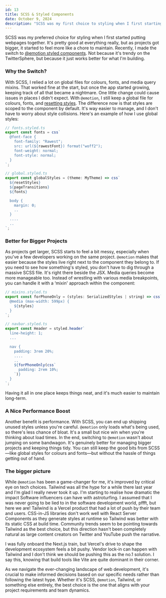 ---
id: 13
title: SCSS & Styled Components
date: October 9, 2024
description: "SCSS was my first choice to styling when I first starting web design. It's pretty good for styling, but as projects got bigger, it started to feel more like a chore to maintain."
---

SCSS was my preferred choice for styling when I first started putting webpages together. It's pretty good at everything really, but as projects got bigger, it started to feel more like a chore to maintain. Recently, I made the switch to [@emotion styled components](https://emotion.sh/docs/introduction). Not because it's trendy on the TwitterSphere, but because it just works better for what I'm building.

### Why the Switch?

With SCSS, I relied a lot on global files for colours, fonts, and media query mixins. That worked fine at the start, but once the app started growing, keeping track of all that became a nightmare. One little change could cause issues in places I didn't expect.
With `@emotion`, I still keep a global file for colours, fonts, and [resetting styles](https://www.joshwcomeau.com/css/custom-css-reset/). The difference now is that styles are scoped to the component by default. It's way easier to manage, and I don't have to worry about style collisions. Here's an example of how I use global styles:

```jsx
// fonts.styled.ts
export const fonts = css`
  @font-face {
    font-family: "Rawest";
    src: url(${rawestFont}) format("woff2");
    font-weight: normal;
    font-style: normal;
  }
`;

// global.styled.ts
export const globalStyles = (theme: MyTheme) => css`
  ${resetStyles}
  ${pageTransitions}
  ${fonts}

  body {
    margin: 0;
    ..
  }
  ....
  ..
`;
```

### Better for Bigger Projects

As projects get larger, SCSS starts to feel a bit messy, especially when you've a few developers working on the same project. `@emotion` makes that easier because the styles live right next to the component they belong to. If you need to see how something's styled, you don't have to dig through a massive SCSS file. It's right there beside the JSX.
Media queries become more manageable too. Instead of wrestling with various media breakpoints, you can handle it with a ‘mixin' approach within the component:

```jsx
// mixins.styled.ts
export const forPhoneOnly = (styles: SerializedStyles | string) => css`
  @media (max-width: 599px) {
    ${styles}
  }
`;

// navbar.styled.ts
export const Header = styled.header`
  line-height: 1;
  ...

  nav {
    padding: 3rem 20%;
    ....
    ..
    ${forPhoneOnly(css`
      padding: 2rem 10%;
    `)}
  }
`;
```

Having it all in one place keeps things neat, and it's much easier to maintain long-term.

### A Nice Performance Boost

Another benefit is performance. With SCSS, you can end up shipping unused styles unless you're careful. `@emotion` only loads what's being used, so there's less chance of bloat. It's a small but nice win when you're thinking about load times.
In the end, switching to `@emotion` wasn't about jumping on some bandwagon. It's genuinely better for managing bigger projects and keeping things tidy. You can still keep the good bits from SCSS—like global styles for colours and fonts—but without the hassle of things getting out of hand.

### The bigger picture

While `@emotion` has been a game-changer for me, it's improved by critical eye on tech choices. Tailwind was all the hype for a while there last year and I'm glad I really never took it up. I'm starting to realise how dramatic the impact Software influencers can have with astroturfing. I assumed that I was never going to be lied to in the software development world, pffft, but here we are! Tailwind is a Vercel product that had a lot of push by their team and users. CSS-in-JS libraries don't work well with React Server Components as they generate styles at runtime so Tailwind was better with its static CSS at build time. Community trends seem to be pointing towards Tailwind as the best choice, but this direction hasn't been completely natural as large content creators on Twitter and YouTube push the narrative.

I was fully onboard the Next.js train, but Vercel's drive to shape the development ecosystem feels a bit pushy. Vendor lock-in can happen with Tailwind and I don't think we should be pushing this as the no.1 solution. I say this, knowing that build tools like Vite are quite dominant in their corner.

As we navigate the ever-changing landscape of web development, it's crucial to make informed decisions based on our specific needs rather than following the latest hype. Whether it's SCSS, `@emotion`, Tailwind, or something else entirely, the best choice is the one that aligns with your project requirements and team dynamics.
